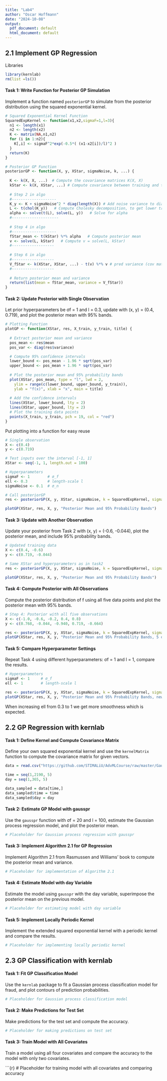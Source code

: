 ```yaml
---
title: "Lab4"
author: "Oscar Hoffmann"
date: "2024-10-08"
output:
  pdf_document: default
  html_document: default
---
```


## 2.1 Implement GP Regression

Libraries

```r
library(kernlab)
rm(list =ls())
```

#### Task 1: Write Function for Posterior GP Simulation

Implement a function named `posteriorGP` to simulate from the posterior distribution using the squared exponential kernel.

```r
# Squared Exponential Kernel Function
SquaredExpKernel <- function(x1,x2,sigmaF=1,l=3){
  n1 <- length(x1)
  n2 <- length(x2)
  K <- matrix(NA,n1,n2)
  for (i in 1:n2){
    K[,i] <- sigmaF^2*exp(-0.5*( (x1-x2[i])/l)^2 )
  }
  return(K)
}

# Posterior GP Function
posteriorGP <- function(X, y, XStar, sigmaNoise, k, ...) {
  
  K <- k(X, X, ...)  # Compute the covariance matrices K(X, X)
  kStar <- k(X, XStar, ...) # Compute covariance between training and test inputs
  
  # Step 2 in algo
  #--------------------
  K_y <- K + sigmaNoise^2 * diag(length(X)) # Add noise variance to diagonal, K_y= covariance matrix of y
  L <- t(chol(K_y))   # Compute Cholesky decomposition, to get lower triangular L we take t()
  alpha <- solve(t(L), solve(L, y))   # Solve for alpha
  #---------------------
  
  # Step 4 in algo
  #--------------------
  fStar_mean <- t(kStar) %*% alpha   # Compute posterior mean
  v <- solve(L, kStar)   # Compute v = solve(L, kStar)
  #-------------------
  
  # Step 6 in algo
  #-------------------
  V_fStar <- k(XStar, XStar, ...) - t(v) %*% v # pred variance (cov matrix)
  #-------------------
  
  # Return posterior mean and variance
  return(list(mean = fStar_mean, variance = V_fStar))
}

```

#### Task 2: Update Posterior with Single Observation

Let prior hyperparameters be σf = 1 and l = 0.3, update with (x, y) = (0.4, 0.719), and plot the posterior mean with 95% bands.

```r
# Plotting Function
plotGP <- function(XStar, res, X_train, y_train, title) {
  
  # Extract posterior mean and variance
  pos_mean <- res$mean
  pos_var <- diag(res$variance)

  # Compute 95% confidence intervals
  lower_bound <- pos_mean - 1.96 * sqrt(pos_var)
  upper_bound <- pos_mean + 1.96 * sqrt(pos_var)
  
  # Plot the posterior mean and 95% probability bands
  plot(XStar, pos_mean, type = "l", lwd = 2,
    ylim = range(c(lower_bound, upper_bound, y_train)),
    ylab = "f(x)", xlab = "x", main = title)
  
  # Add the confidence intervals
  lines(XStar, lower_bound, lty = 2)
  lines(XStar, upper_bound, lty = 2)
  # Plot the training data points
  points(X_train, y_train, pch = 19, col = "red")
}
```

Put plotting into a function for easy reuse

```r
# Single observation
X <- c(0.4)
y <- c(0.719)

# Test inputs over the interval [-1, 1]
XStar <- seq(-1, 1, length.out = 100)

# Hyperparameters
sigmaF <- 1        # σ_f
ell <- 0.3         # length-scale l
sigmaNoise <- 0.1  # σ_n

# Call posteriorGP
res <- posteriorGP(X, y, XStar, sigmaNoise, k = SquaredExpKernel, sigmaF = sigmaF, l = ell)

plotGP(XStar, res, X, y, "Posterior Mean and 95% Probability Bands")
```

#### Task 3: Update with Another Observation

Update your posterior from Task 2 with (x, y) = (-0.6, -0.044), plot the posterior mean, and include 95% probability bands.

```r
# Updated training data
X <- c(0.4, -0.6)
y <- c(0.719, -0.044)

# Same XStar and hyperparameters as in task2
res <- posteriorGP(X, y, XStar, sigmaNoise, k = SquaredExpKernel, sigmaF = sigmaF, l = ell)

plotGP(XStar, res, X, y, "Posterior Mean and 95% Probability Bands")
```

#### Task 4: Compute Posterior with All Observations

Compute the posterior distribution of f using all five data points and plot the posterior mean with 95% bands.

```r
# Step 4: Posterior with all five observations
X <- c(-1.0, -0.6, -0.2, 0.4, 0.8)
y <- c(0.768, -0.044, -0.940, 0.719, -0.664)

res <- posteriorGP(X, y, XStar, sigmaNoise, k = SquaredExpKernel, sigmaF = sigmaF, l = ell)
plotGP(XStar, res, X, y, "Posterior Mean and 95% Probability Bands, 5 obs")
```

#### Task 5: Compare Hyperparameter Settings

Repeat Task 4 using different hyperparameters: σf = 1 and l = 1, compare the results.

```r
# Hyperparameters
sigmaF <- 1     # σ_f
ell <- 1        # length-scale l

res <- posteriorGP(X, y, XStar, sigmaNoise, k = SquaredExpKernel, sigmaF = sigmaF, l = ell)
plotGP(XStar, res, X, y, "Posterior Mean and 95% Probability Bands, new hyp params")
```

When increasing ell from 0.3 to 1 we get more smoothness which is expected.

## 2.2 GP Regression with kernlab

#### Task 1: Define Kernel and Compute Covariance Matrix

Define your own squared exponential kernel and use the `kernelMatrix` function to compute the covariance matrix for given vectors.

```r
data = read.csv("https://github.com/STIMALiU/AdvMLCourse/raw/master/GaussianProcess/Code/TempTullinge.csv", header=TRUE, sep=";")

time = seq(1,2190, 5)
day = seq(1,365, 5)

data_sampled = data[time,]
data_sampled$time = time
data_sampled$day = day
```

#### Task 2: Estimate GP Model with gausspr

Use the `gausspr` function with σf = 20 and l = 100, estimate the Gaussian process regression model, and plot the posterior mean.

```r
# Placeholder for Gaussian process regression with gausspr
```

#### Task 3: Implement Algorithm 2.1 for GP Regression

Implement Algorithm 2.1 from Rasmussen and Williams' book to compute the posterior mean and variance.

```r
# Placeholder for implementation of Algorithm 2.1
```

#### Task 4: Estimate Model with day Variable

Estimate the model using `gausspr` with the day variable, superimpose the posterior mean on the previous model.

```r
# Placeholder for estimating model with day variable
```

#### Task 5: Implement Locally Periodic Kernel

Implement the extended squared exponential kernel with a periodic kernel and compare the results.

```r
# Placeholder for implementing locally periodic kernel
```

## 2.3 GP Classification with kernlab

#### Task 1: Fit GP Classification Model

Use the `kernlab` package to fit a Gaussian process classification model for fraud, and plot contours of prediction probabilities.

```r
# Placeholder for Gaussian process classification model
```

#### Task 2: Make Predictions for Test Set

Make predictions for the test set and compute the accuracy.

```r
# Placeholder for making predictions on test set
```

#### Task 3: Train Model with All Covariates

Train a model using all four covariates and compare the accuracy to the model with only two covariates.

\`\`\`{r} \# Placeholder for training model with all covariates and comparing accuracy
